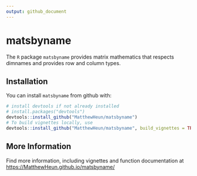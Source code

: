 ```yaml
---
output: github_document
---
```


# matsbyname

The `R` package `matsbyname` provides 
matrix mathematics that respects dimnames and provides row and column types.


## Installation

You can install `matsbyname` from github with:

```r
# install devtools if not already installed
# install.packages("devtools")
devtools::install_github("MatthewHeun/matsbyname")
# To build vignettes locally, use
devtools::install_github("MatthewHeun/matsbyname", build_vignettes = TRUE)
```

## More Information

Find more information, including vignettes and function documentation at 
<https://MatthewHeun.github.io/matsbyname/>




